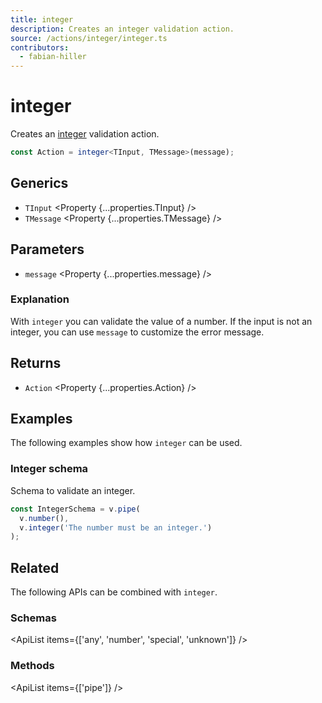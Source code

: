 ```yaml
---
title: integer
description: Creates an integer validation action.
source: /actions/integer/integer.ts
contributors:
  - fabian-hiller
---
```



# integer

Creates an [integer](https://en.wikipedia.org/wiki/Integer) validation action.

```ts
const Action = integer<TInput, TMessage>(message);
```

## Generics

- `TInput` <Property {...properties.TInput} />
- `TMessage` <Property {...properties.TMessage} />

## Parameters

- `message` <Property {...properties.message} />

### Explanation

With `integer` you can validate the value of a number. If the input is not an integer, you can use `message` to customize the error message.

## Returns

- `Action` <Property {...properties.Action} />

## Examples

The following examples show how `integer` can be used.

### Integer schema

Schema to validate an integer.

```ts
const IntegerSchema = v.pipe(
  v.number(),
  v.integer('The number must be an integer.')
);
```

## Related

The following APIs can be combined with `integer`.

### Schemas

<ApiList items={['any', 'number', 'special', 'unknown']} />

### Methods

<ApiList items={['pipe']} />
